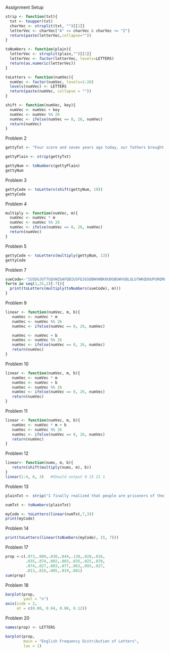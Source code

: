 Assignment Setup
```r
strip <- function(txt){
  txt <- toupper(txt)
  charVec <- strsplit(txt, "")[[1]]
  letterVec <- charVec["A" <= charVec & charVec <= "Z"]
  return(paste(letterVec,collapse=""))
}

toNumbers <- function(plain){
  letterVec <- strsplit(plain,"")[[1]]
  letterVec <- factor(letterVec, levels=LETTERS)
  return(as.numeric(letterVec))
}

toLetters <- function(numVec){
  numVec <- factor(numVec, levels=1:26)
  levels(numVec) <- LETTERS
  return(paste(numVec, collapse = ""))
}

shift <- function(numVec, key){
  numVec <- numVec + key
  numVec <- numVec %% 26
  numVec <- ifelse(numVec == 0, 26, numVec)
  return(numVec)
}

```

Problem 2
```r
gettyTxt <- "Four score and seven years ago today, our fathers brought forth on this continent, a new nation, conceived in Liberty, and dedicated to the proposition that all people are created equal."

gettyPlain <- strip(gettyTxt)

gettyNum <- toNumbers(gettyPlain)
gettyNum
```
Problem 3
```r
gettyCode <- toLetters(shift(gettyNum, 10))
gettyCode
```
Problem 4
```r
multiply <- function(numVec, m){
  numVec <- numVec * m
  numVec <- numVec %% 26
  numVec <- ifelse(numVec == 0, 26, numVec)
  return(numVec)
}

```

Problem 5
```r
gettyCode <- toLetters(multiply(gettyNum, 13))
gettyCode
```
Problem 7
```r
sueCode<-"IUSDGJGTTGQVWZGAFQBIUSFQJGSDBWVWBKOUDGBUWVGBLQLGTWKQOUUPGRQMLVG"
for(m in seq(1,25,2)[-7]){
  print(toLetters(multiply(toNumbers(sueCode), m)))
}
```
Problem 9
```r
linear <- function(numVec, m, b){
   numVec <- numVec * m
   numVec <- numVec %% 26
   numVec <- ifelse(numVec == 0, 26, numVec)

   numVec <- numVec + b
   numVec <- numVec %% 26
   numVec <- ifelse(numVec == 0, 26, numVec)
   return(numVec)
}

```

Problem 10
```r
linear <- function(numVec, m, b){
   numVec <- numVec * m
   numVec <- numVec + b
   numVec <- numVec %% 26
   numVec <- ifelse(numVec == 0, 26, numVec)
   return(numVec)
}

```

Problem 11
```r
linear <- function(numVec, m, b){
   numVec <- numVec * m + b
   numVec <- numVec %% 26
   numVec <- ifelse(numVec == 0, 26, numVec)
   return(numVec)
}
```

Problem 12
```r
linear<- function(nums, m, b){
   return(shift(multiply(nums, m), b))
}
linear(1:4, 6, 3)   #Should output 9 15 21 1

```
Problem 13
```r
plainTxt <- strip("I finally realized that people are prisoners of their phones... that's why it's called a 'cell' phone.")

numTxt <- toNumbers(plainTxt)

myCode <- toLetters(linear(numTxt,7,3))
print(myCode)
```
Problem 14
```r
print(toLetters(linear(toNumbers(myCode), 15, 7)))
```
Problem 17
```r
prop <-c(.073,.009,.030,.044,.130,.028,.016,
         .035,.074,.002,.003,.035,.025,.078,
         .074,.027,.003,.077,.063,.093,.027,
         .013,.016,.005,.019,.001)
sum(prop)
```
Problem 18
```r
barplot(prop,
        yaxt = "n")
axis(side = 2,
     at = c(0.00, 0.04, 0.08, 0.12))
```
Problem 20
```r
names(prop) <- LETTERS

barplot(prop,
        main = "English Frequency Distribution of Letters",
        las = 1)
```
